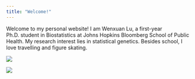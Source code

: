 ```yaml
---
title: "Welcome!"
---
```


Welcome to my personal website! I am Wenxuan Lu, a first-year Ph.D. student in Biostatistics at Johns Hopkins Bloomberg School of Public Health. My research interest lies in statistical genetics. Besides school, I love travelling and figure skating.

::: {layout-ncol="2"}
![](./images/self.jpg)

![](./images/skating.jpg)
:::
